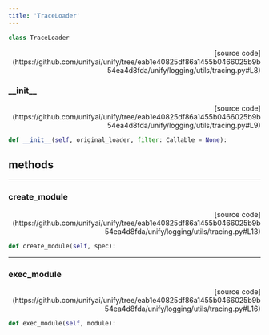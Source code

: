 ```yaml
---
title: 'TraceLoader'
---
```


```python
class TraceLoader
```

<p align="right">[source code](https://github.com/unifyai/unify/tree/eab1e40825df86a1455b0466025b9b54ea4d8fda/unify/logging/utils/tracing.py#L8)</p>



### \_\_init\_\_

<p align="right">[source code](https://github.com/unifyai/unify/tree/eab1e40825df86a1455b0466025b9b54ea4d8fda/unify/logging/utils/tracing.py#L9)</p>

```python
def __init__(self, original_loader, filter: Callable = None):
```



## methods

---

### create\_module

<p align="right">[source code](https://github.com/unifyai/unify/tree/eab1e40825df86a1455b0466025b9b54ea4d8fda/unify/logging/utils/tracing.py#L13)</p>

```python
def create_module(self, spec):
```



---

### exec\_module

<p align="right">[source code](https://github.com/unifyai/unify/tree/eab1e40825df86a1455b0466025b9b54ea4d8fda/unify/logging/utils/tracing.py#L16)</p>

```python
def exec_module(self, module):
```

